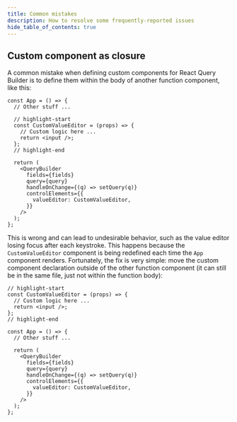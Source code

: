 ```yaml
---
title: Common mistakes
description: How to resolve some frequently-reported issues
hide_table_of_contents: true
---
```


## Custom component as closure

A common mistake when defining custom components for React Query Builder is to define them within the body of another function component, like this:

```tsx title="App.tsx"
const App = () => {
  // Other stuff ...

  // highlight-start
  const CustomValueEditor = (props) => {
    // Custom logic here ...
    return <input />;
  };
  // highlight-end

  return (
    <QueryBuilder
      fields={fields}
      query={query}
      handleOnChange={(q) => setQuery(q)}
      controlElements={{
        valueEditor: CustomValueEditor,
      }}
    />
  );
};
```

This is wrong and can lead to undesirable behavior, such as the value editor losing focus after each keystroke. This happens because the `CustomValueEditor` component is being redefined each time the `App` component renders. Fortunately, the fix is very simple: move the custom component declaration outside of the other function component (it can still be in the same file, just not within the function body):

```tsx title="App.tsx"
// highlight-start
const CustomValueEditor = (props) => {
  // Custom logic here ...
  return <input />;
};
// highlight-end

const App = () => {
  // Other stuff ...

  return (
    <QueryBuilder
      fields={fields}
      query={query}
      handleOnChange={(q) => setQuery(q)}
      controlElements={{
        valueEditor: CustomValueEditor,
      }}
    />
  );
};
```
